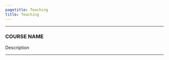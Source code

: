 ```yaml
---
pagetitle: Teaching
title: Teaching
---
```

<style type="text/css">
h1.title {
  text-align: center;
}
</style>

***

### COURSE NAME

<!---<img height="350" style="float: right; margin-left: 2em;" src="img/FILENAME.jpg"> --->
Description

***
